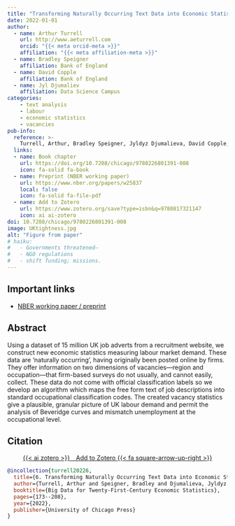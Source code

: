 ```yaml
---
title: "Transforming Naturally Occurring Text Data into Economic Statistics"
date: 2022-01-01
author:
  - name: Arthur Turrell
    url: http://www.aeturrell.com
    orcid: "{{< meta orcid-meta >}}"
    affiliation: "{{< meta affiliation-meta >}}"
  - name: Bradley Speigner
    affiliation: Bank of England
  - name: David Copple
    affiliation: Bank of England
  - name: Jyl Djumaliev
    affiliation: Data Science Campus
categories:
    - text analysis
    - labour
    - economic statistics
    - vacancies
pub-info:
  reference: >-
    Turrell, Arthur, Bradley Speigner, Jyldyz Djumalieva, David Copple, and James Thurgood. "6. Transforming Naturally Occurring Text Data into Economic Statistics." In <i>Big Data for Twenty-First-Century Economic Statistics</i>, pp. 173-208. University of Chicago Press, 2022. doi: <a href="https://doi.org/10.7208/chicago/9780226801391-008"><code>10.7208/chicago/9780226801391-008</code></a>
  links:
  - name: Book chapter
    url: https://doi.org/10.7208/chicago/9780226801391-008
    icon: fa-solid fa-book
  - name: Preprint (NBER working paper)
    url: https://www.nber.org/papers/w25837
    local: false
    icon: fa-solid fa-file-pdf
  - name: Add to Zotero
    url: https://www.zotero.org/save?type=isbn&q=9780817321147
    icon: ai ai-zotero
doi: 10.7208/chicago/9780226801391-008
image: UKtightness.jpg
alt: "Figure from paper"
# haiku:
#   - Governments threatened—
#   - NGO regulations
#   - shift funding; missions.
---
```


## Important links

- [NBER working paper / preprint](https://doi.org/10.3386/w25837)

## Abstract

Using a dataset of 15 million UK job adverts from a recruitment website, we construct new economic statistics measuring labour market demand. These data are ‘naturally occurring’, having originally been posted online by firms. They offer information on two dimensions of vacancies—region and occupation—that firm-based surveys do not usually, and cannot easily, collect. These data do not come with official classification labels so we develop an algorithm which maps the free form text of job descriptions into standard occupational classification codes. The created vacancy statistics give a plausible, granular picture of UK labour demand and permit the analysis of Beveridge curves and mismatch unemployment at the occupational level.

## Citation

<p class="buttons" style="text-align:center;">
<a class="btn btn-danger" target="_blank" href="https://www.zotero.org/save?type=isbn&q=9780817321147">{{< ai zotero >}}&emsp;Add to Zotero {{< fa square-arrow-up-right >}}</a>
</p>

```bibtex
@incollection{turrell20226,
  title={6. Transforming Naturally Occurring Text Data into Economic Statistics},
  author={Turrell, Arthur and Speigner, Bradley and Djumalieva, Jyldyz and Copple, David and Thurgood, James},
  booktitle={Big Data for Twenty-First-Century Economic Statistics},
  pages={173--208},
  year={2022},
  publisher={University of Chicago Press}
}
```
